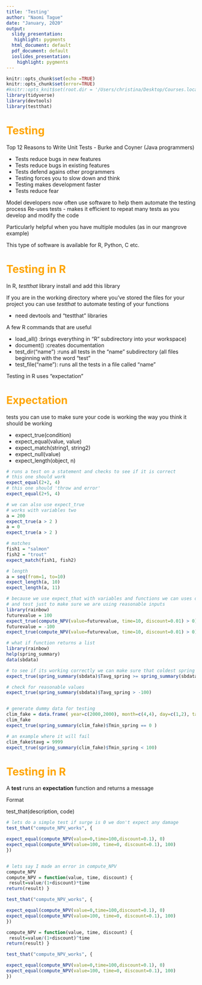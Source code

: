 ```yaml
---
title: 'Testing'
author: "Naomi Tague"
date: "January, 2020"
output:
  slidy_presentation:
   highlight: pygments
  html_document: default
  pdf_document: default
  ioslides_presentation:
    highlight: pygments
---
```


```r
knitr::opts_chunk$set(echo =TRUE)
knitr::opts_chunk$set(error=TRUE)
#knitr::opts_knit$set(root.dir = '/Users/christina/Desktop/Courses.local/ESM262n/docs/packages')
library(tidyverse)
library(devtools)
library(testthat)

```



# <span style="color:orange">Testing</span>

Top 12 Reasons to Write Unit Tests - Burke and Coyner (Java programmers)



* Tests reduce bugs in new features
* Tests reduce bugs in existing features
* Tests defend agains other programmers
* Testing forces you to slow down and think
* Testing makes development faster
* Tests reduce fear

Model developers now often use software to help them automate the testing process
Re-uses tests - makes it efficient to repeat many tests as you develop and modify the code 

Particularly helpful when you have multiple modules (as in our mangrove example)

This type of software is available for R, Python, C etc.

# <span style="color:orange">Testing in R</span>

In R, *testthat* library 
install and add this library

If you are in the working directory where you’ve stored the files for your project you can use *testthat* to automate testing of your functions

* need devtools and “testthat” libraries

A few R commands that are useful

* load_all() :brings everything in “R” subdirectory into your workspace)
* document() :creates documentation
* test_dir(“name”) :runs all tests in the “name” subdirectory  (all files beginning with the word “test”
* test_file(“name”): runs all  the tests in a file called “name”

Testing in R uses "expectation"

# <span style="color:orange">Expectation</span>


tests you can use to make sure your code is working the way you think it should be working

* expect_true(condition)
* expect_equal(value, value)
* expect_match(string1, string2)
* expect_null(value)
* expect_length(object, n)



```r


# runs a test on a statement and checks to see if it is correct
# this one should work
expect_equal(2+2, 4)
# this one should 'throw and error'
expect_equal(2+5, 4)

# we can also use expect_true
# works with variables two
a = 200
expect_true(a > 2 )
a = 0
expect_true(a > 2 )

# matches
fish1 = "salmon"
fish2 = "trout"
expect_match(fish1, fish2)

# length
a = seq(from=1, to=10)
expect_length(a, 10)
expect_length(a, 11)

# because we use expect_that with variables and functions we can uses dynamically 
# and test just to make sure we are using reasonable inputs
library(rainbow)
futurevalue = 100
expect_true(compute_NPV(value=futurevalue, time=10, discount=0.01) > 0)
futurevalue = -100
expect_true(compute_NPV(value=futurevalue, time=10, discount=0.01) > 0)

# what if function returns a list
library(rainbow)
help(spring_summary)
data(sbdata)

# to see if its working correctly we can make sure that coldest spring is at least as cold as mean
expect_true(spring_summary(sbdata)$Tavg_spring >= spring_summary(sbdata)$Tmin_spring)

# check for reasonable values
expect_true(spring_summary(sbdata)$Tavg_spring > -100)


# generate dummy data for testing
clim_fake = data.frame( year=c(2000,2000), month=c(4,4), day=c(1,2), tavg=c(0,0), precip=c(0,0))
clim_fake
expect_true(spring_summary(clim_fake)$Tmin_spring == 0 ) 

# an example where it will fail
clim_fake$tavg = 9999
expect_true(spring_summary(clim_fake)$Tmin_spring < 100)


```
# <span style="color:orange">Testing in R</span>


A **test** runs an **expectation** function and returns a message

Format

test_that(description, code)

```r


# lets do a simple test if surge is 0 we don't expect any damage
test_that("compute_NPV_works", {

expect_equal(compute_NPV(value=0,time=100,discount=0.1), 0)
expect_equal(compute_NPV(value=100, time=0, discount=0.1), 100)
})


# lets say I made an error in compute_NPV
compute_NPV
compute_NPV = function(value, time, discount) {
 result=value/(1+discount)*time
return(result) }

test_that("compute_NPV_works", {

expect_equal(compute_NPV(value=0,time=100,discount=0.1), 0)
expect_equal(compute_NPV(value=100, time=0, discount=0.1), 100)
})

compute_NPV = function(value, time, discount) {
 result=value/(1+discount)^time
return(result) }

test_that("compute_NPV_works", {

expect_equal(compute_NPV(value=0,time=100,discount=0.1), 0)
expect_equal(compute_NPV(value=100, time=0, discount=0.1), 100)
})

```
